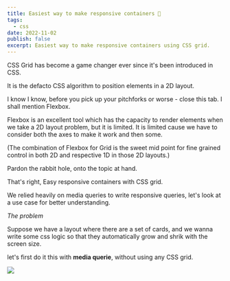 ```yaml
---
title: Easiest way to make responsive containers 🍱
tags:
  - css
date: 2022-11-02
publish: false
excerpt: Easiest way to make responsive containers using CSS grid.
---
```


CSS Grid has become a game changer ever since it's been introduced in CSS.

It is the defacto CSS algorithm to position elements in a 2D layout.

I know I know, before you pick up your pitchforks or worse - close this tab. I shall mention Flexbox.

Flexbox is an excellent tool which has the capacity to render elements when we take a 2D layout problem, but it is limited. It is limited cause we have to consider
both the axes to make it work and then some.

(The combination of Flexbox for Grid is the sweet mid point for fine grained control in both 2D and respective 1D in those 2D layouts.)

Pardon the rabbit hole, onto the topic at hand.

That's right, Easy responsive containers with CSS grid.

We relied heavily on media queries to write responsive queries, let's look at a use case for better understanding.

_The problem_

Suppose we have a layout where there are a set of cards, and we wanna write some css logic so that they automatically grow and shrik with the screen size.

let's first do it this with **media querie**, without using any CSS grid.

<Image src="/public/responsive.png" width={1703} height={980} />
